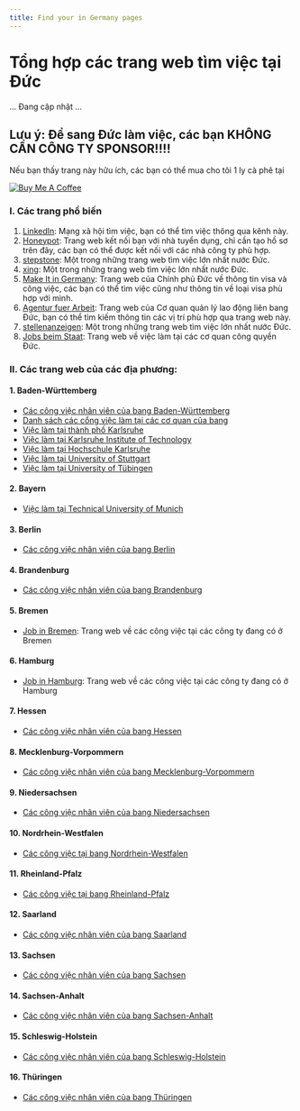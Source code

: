 ```yaml
---
title: Find your in Germany pages
---
```


# Tổng hợp các trang web tìm việc tại Đức
... Đang cập nhật ...

## Lưu ý: Để sang Đức làm việc, các bạn KHÔNG CẦN CÔNG TY SPONSOR!!!!

Nếu bạn thấy trang này hữu ích, các bạn có thể mua cho tôi 1 ly cà phê tại

<a href="https://www.buymeacoffee.com/baolanlequang" target="_blank"><img className="buymecoffee" src="https://cdn.buymeacoffee.com/buttons/v2/default-yellow.png" alt="Buy Me A Coffee" /></a>



### I. Các trang phổ biến

1. [LinkedIn](https://www.linkedin.com): Mạng xã hội tìm việc, bạn có thể tìm việc thông qua kênh này.
2. [Honeypot](https://www.honeypot.io/en/): Trang web kết nối bạn với nhà tuyển dụng, chỉ cần tạo hồ sơ trên đây, các bạn có thể được kết nối với các nhà công ty phù hợp.
3. [stepstone](https://www.stepstone.de/): Một trong những trang web tìm việc lớn nhất nước Đức.
4. [xing](https://www.xing.com/): Một trong những trang web tìm việc lớn nhất nước Đức.
5. [Make It in Germany](https://www.make-it-in-germany.com/en/working-in-germany/job-listings): Trang web của Chính phủ Đức về thông tin visa và công việc, các bạn có thể tìm việc cũng như thông tin về loại visa phù hợp với mình.
6. [Agentur fuer Arbeit](https://www.arbeitsagentur.de/jobsuche/): Trang web của Cơ quan quản lý lao động liên bang Đức, bạn có thể tìm kiếm thông tin các vị trí phù hợp qua trang web này.
7. [stellenanzeigen](https://www.stellenanzeigen.de/): Một trong những trang web tìm việc lớn nhất nước Đức.
8. [Jobs beim Staat](https://www.jobs-beim-staat.de/): Trang web về việc làm tại các cơ quan công quyền Đức.

### II. Các trang web của các địa phương:
#### 1. Baden-Württemberg
- [Các công việc nhân viên của bang Baden-Württemberg](https://www.baden-wuerttemberg.de/de/service/stellen/stellenboerse-des-landes)
- [Danh sách các cổng việc làm tại các cơ quan của bang](https://www.baden-wuerttemberg.de/de/service/stellen/stellenportale-und-karriereseiten-des-landes)
- [Việc làm tại thành phố Karlsruhe](https://www.karlsruhe.de/stadt-rathaus/karriere-ausbildung/stellenportal)
- [Việc làm tại Karlsruhe Institute of Technology](https://www.pse.kit.edu/english/karriere/121.php)
- [Việc làm tại Hochschule Karlsruhe](https://www.h-ka.de/die-hochschule-karlsruhe/campus-karriere/stellenangebote)
- [Việc làm tại University of Stuttgart](https://www.stellenwerk.de/en/stuttgart/)
- [Việc làm tại University of Tübingen](https://uni-tuebingen.de/universitaet/karriere/freie-stellen/)
#### 2. Bayern
- [Việc làm tại Technical University of Munich](https://www.tum.de/en/about-tum/careers-and-jobs/careers-at-tum)
#### 3. Berlin
- [Các công việc nhân viên của bang Berlin](https://www.karriereportal-stellen.berlin.de/stellenangebote.html)
#### 4. Brandenburg
- [Các công việc nhân viên của bang Brandenburg](https://karriere-in-brandenburg.de/stellenangebote)
#### 5. Bremen
- [Job in Bremen](https://jobs.bremen.de/): Trang web về các công việc tại các công ty đang có ở Bremen
#### 6. Hamburg
- [Job in Hamburg](https://jobs.hamburg.de): Trang web về các công việc tại các công ty đang có ở Hamburg
#### 7. Hessen
- [Các công việc nhân viên của bang Hessen](https://stellensuche.hessen.de/unreg/index.html)
#### 8. Mecklenburg-Vorpommern
- [Các công việc nhân viên của bang Mecklenburg-Vorpommern](https://karriere-in-mv.de/)
#### 9. Niedersachsen
- [Các công việc nhân viên của bang Niedersachsen](https://www.niedersachsen.de/startseite/service/stellenausschreibungen/)
#### 10. Nordrhein-Westfalen
- [Các công việc tại bang Nordrhein-Westfalen](https://karriere.nrw/)
#### 11. Rheinland-Pfalz
- [Các công việc tại bang Rheinland-Pfalz](https://karriere.rlp.de/de/im-beruf/)
#### 12. Saarland
- [Các công việc nhân viên của bang Saarland](https://www.saarland.de/DE/portale/karriere/stellenangebote)
#### 13. Sachsen
- [Các công việc nhân viên của bang Sachsen](https://www.karriere.sachsen.de/)
#### 14. Sachsen-Anhalt
- [Các công việc nhân viên của bang Sachsen-Anhalt](https://www.sachsen-anhalt.de/bs/stellenausschreibungen-der-landesverwaltung)
#### 15. Schleswig-Holstein
- [Các công việc nhân viên của bang Schleswig-Holstein](https://www.schleswig-holstein.de/SiteGlobals/Forms/Stellensuche/Stellensuche_Formular.html?nn=497efc1d-9df5-4648-ad15-951e9ec47b69&callerId.HASH=1b58DemWTCZ1Z4DizWUNFfMCmxbsdcU%3D&callerId=497efc1d-9df5-4648-ad15-951e9ec47b69)
#### 16. Thüringen
- [Các công việc nhân viên của bang Thüringen](https://karriere.thueringen.de/stellensuche)


